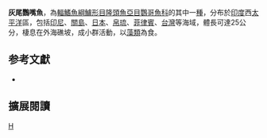 {{Speciesbox 
| taxon = Scarus fuscocaudalis
| status= LC
| status_system = iucn3.1
| authority = [[Randall|Randall]] & [[Myers|Myers]], 2000
| synonyms = 
}}

'''灰尾鸚嘴魚'''，為[[輻鰭魚綱|輻鰭魚綱]][[鱸形目|鱸形目]][[隆頭魚亞目|隆頭魚亞目]][[鸚哥魚科|鸚哥魚科]]的其中一[[種|種]]，分布於[[印度|印度]]西[[太平洋|太平洋]]區，包括[[印尼|印尼]]、[[關島|關島]]、[[日本|日本]]、[[帛琉|帛琉]]、[[菲律賓|菲律賓]]、[[台灣|台灣]]等海域，體長可達25公分，棲息在外海礁坡，成小群活動，以[[藻類|藻類]]為食。
== 参考文獻 ==
*{{FishBase_species|genus=Scarus|species=fuscocaudalis|year=2012|month=7}}

== 擴展閱讀 == 
{{refbegin}}
{{wikispecies-inline|Scarus fuscocaudalis|灰尾鸚嘴魚}}
{{refend}}
{{Taxonbar|from=Q3753352}}

[[Category:鸚嘴魚屬|H]]


{{鱸形目小作品}}